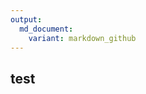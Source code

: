 ```yaml
---
output:
  md_document:
    variant: markdown_github
---
```


<!-- README.md is generated from README.Rmd. Please edit that file -->

## test
